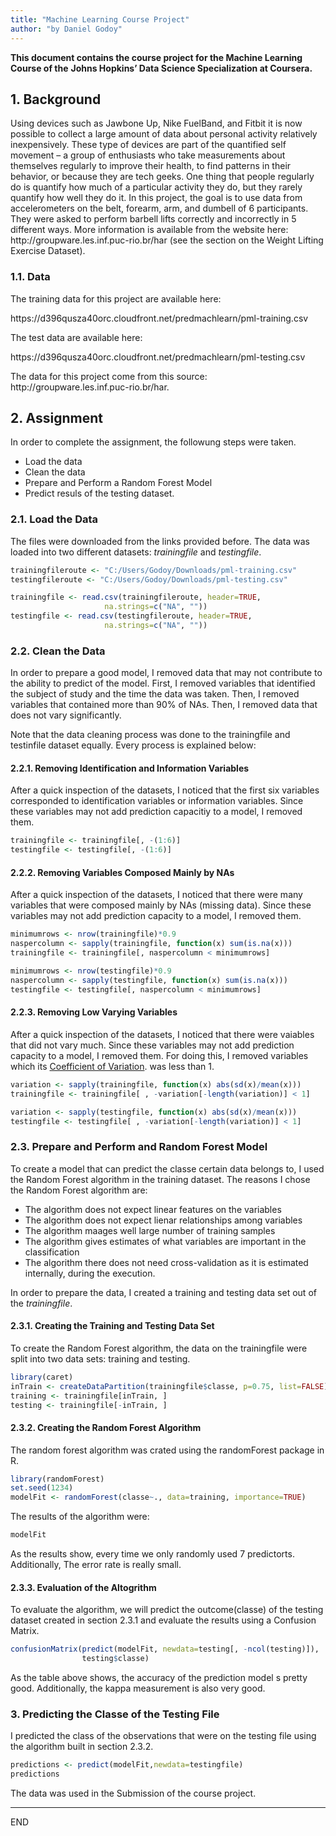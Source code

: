 ```yaml
---
title: "Machine Learning Course Project"
author: "by Daniel Godoy"
---
```


**This document contains the course project for the Machine Learning Course of the**
**Johns Hopkins' Data Science Specialization at Coursera.**

## 1. Background
Using devices such as Jawbone Up, Nike FuelBand, and Fitbit it is now possible to
collect a large amount of data about personal activity relatively inexpensively.
These type of devices are part of the quantified self movement – a group of enthusiasts
who take measurements about themselves regularly to improve their health, to find
patterns in their behavior, or because they are tech geeks. One thing that people
regularly do is quantify how much of a particular activity they do, but they rarely
quantify how well they do it. In this project, the goal is to use data from
accelerometers on the belt, forearm, arm, and dumbell of 6 participants. They were
asked to perform barbell lifts correctly and incorrectly in 5 different ways. More
information is available from the website here: http://groupware.les.inf.puc-rio.br/har
(see the section on the Weight Lifting Exercise Dataset). 

### 1.1. Data
The training data for this project are available here: 

https://d396qusza40orc.cloudfront.net/predmachlearn/pml-training.csv

The test data are available here: 

https://d396qusza40orc.cloudfront.net/predmachlearn/pml-testing.csv

The data for this project come from this source: http://groupware.les.inf.puc-rio.br/har.

## 2. Assignment
In order to complete the assignment, the followung steps were taken.

* Load the data
* Clean the data
* Prepare and Perform a Random Forest Model
* Predict resuls of the testing dataset.

### 2.1. Load the Data
The files were downloaded from the links provided before. The data was loaded into
two different datasets: *trainingfile* and *testingfile*.

```r
trainingfileroute <- "C:/Users/Godoy/Downloads/pml-training.csv"
testingfileroute <- "C:/Users/Godoy/Downloads/pml-testing.csv"
```

```r
trainingfile <- read.csv(trainingfileroute, header=TRUE,
                     na.strings=c("NA", ""))
testingfile <- read.csv(testingfileroute, header=TRUE,
                     na.strings=c("NA", ""))
```

### 2.2. Clean the Data
In order to prepare a good model, I removed data that may not contribute to the
ability to predict of the model. First, I removed variables that identified the
subject of study and the time the data was taken. Then, I removed variables
that contained more than 90% of NAs. Then, I removed data that does not vary
significantly. 

Note that the data cleaning process was done to the trainingfile and testinfile
dataset equally. Every process is explained below:

#### 2.2.1. Removing Identification and Information Variables
After a quick inspection of the datasets, I noticed that the first six variables
corresponded to identification variables or information variables.  Since these
variables may not add prediction capacitiy to a model, I removed them.

```r
trainingfile <- trainingfile[, -(1:6)]
testingfile <- testingfile[, -(1:6)]
```

#### 2.2.2. Removing Variables Composed Mainly by NAs
After a quick inspection of the datasets, I noticed that there were many variables
that were composed mainly by NAs (missing data). Since these variables may not
add prediction capacity to a model, I removed them.

```r
minimumrows <- nrow(trainingfile)*0.9
naspercolumn <- sapply(trainingfile, function(x) sum(is.na(x)))
trainingfile <- trainingfile[, naspercolumn < minimumrows]

minimumrows <- nrow(testingfile)*0.9
naspercolumn <- sapply(testingfile, function(x) sum(is.na(x)))
testingfile <- testingfile[, naspercolumn < minimumrows]
```

#### 2.2.3. Removing Low Varying Variables
After a quick inspection of the datasets, I noticed that there were vaiables that
did not vary much. Since these variables may not add prediction capacity to a model,
I removed them. For doing this, I removed variables which its
[Coefficient of Variation](https://en.wikipedia.org/wiki/Coefficient_of_variation).
was less than 1. 

```r
variation <- sapply(trainingfile, function(x) abs(sd(x)/mean(x)))
trainingfile <- trainingfile[ , -variation[-length(variation)] < 1]

variation <- sapply(testingfile, function(x) abs(sd(x)/mean(x)))
testingfile <- testingfile[ , -variation[-length(variation)] < 1]
```


### 2.3. Prepare and Perform and Random Forest Model
To create a model that can predict the classe certain data belongs to, 
I used the Random Forest algorithm in the training dataset. The reasons I chose
the Random Forest algorithm are:

* The algorithm does not expect linear features on the variables
* The algorithm does not expect lienar relationships among variables
* The algorithm maages well large number of training samples
* The algorithm gives estimates of what variables are important in the classification
* The algorithm there does not need cross-validation as it is estimated internally,
during the execution.

In order to prepare the data, I created a training and testing data set out of
the *trainingfile*.

#### 2.3.1. Creating the Training and Testing Data Set

To create the Random Forest algorithm, the data on the trainingfile were split into
two data sets: training and testing.

```r
library(caret)
inTrain <- createDataPartition(trainingfile$classe, p=0.75, list=FALSE)
training <- trainingfile[inTrain, ]
testing <- trainingfile[-inTrain, ]
```

#### 2.3.2. Creating the Random Forest Algorithm

The random forest algorithm was crated using the randomForest package in R.

```r
library(randomForest)
set.seed(1234)
modelFit <- randomForest(classe~., data=training, importance=TRUE)
```

The results of the algorithm were:

```r
modelFit
```

As the results show, every time we only randomly used 7 predictorts. Additionally,
The error rate is really small.

#### 2.3.3. Evaluation of the Altogrithm
To evaluate the algorithm, we will predict the outcome(classe) of the testing dataset
created in section 2.3.1 and evaluate the results using a Confusion Matrix.

```r
confusionMatrix(predict(modelFit, newdata=testing[, -ncol(testing)]),
                testing$classe)
```

As the table above shows, the accuracy of the prediction model s pretty good. 
Additionally, the kappa measurement is also very good.


### 3. Predicting the Classe of the Testing File
I predicted the class of the observations that were on the testing file using
the algorithm built in section 2.3.2. 

```r
predictions <- predict(modelFit,newdata=testingfile)
predictions
```

The data was used in the Submission of the course project. 

---
END

